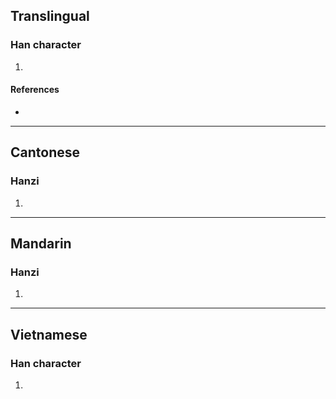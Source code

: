 {{character info/new}}
==Translingual==

===Han character===
{{Han char|rn=94|rad=犬|as=02|sn=5|four=44217|canj=KHKN|ids=⿰犭九}}

# {{defn|Han|sort=犬02}}

====References====
* {{Han ref|kx=0706.080|dkj=20242|dj=1119.030|hdz=21331.060|uh=72B0|ud=29360|bh=C9A6|bd=51622}}

----

==Cantonese==

===Hanzi===
{{yue-hanzi|jyut=kau4|y=kau4}}

# {{defn|lang=yue|sort=犬02}}

----

==Mandarin==

===Hanzi===
{{cmn-hanzi|pin=[[qiú]] ([[qiu2]])|wg=ch'iu<sup>2</sup>}}

# {{defn|lang=cmn|sort=犬02}}

----

==Vietnamese==

===Han character===
{{vi-hantu|[[cửu]]|rs=犬02}}

# {{defn|lang=vi|sort=犬02}}